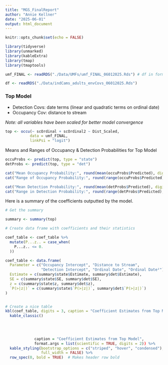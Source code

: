 ```yaml
---
title: "MGS_FinalReport"
author: "Annie Kellner"
date: "2025-06-01"
output: html_document
---
```


```r
knitr::opts_chunk$set(echo = FALSE)
```

```r

library(tidyverse)
library(unmarked)
library(kableExtra)
library(tmap)
library(tmaptools)

```


```r

umf_FINAL <- readRDS("./Data/UMFs/umf_FINAL_06012025.Rds") # df in form required for u{unmarked}

df <- readRDS("./Data/indCams_adults_envCovs_06012025.Rds")

```

### Top Model

  - Detection Covs: date terms (linear and quadratic terms on ordinal date)
  - Occupancy Cov: distance to stream

*Note: all variables have been scaled for better model convergence*

```r

top <- occu(~ scOrdinal + scOrdinal2 ~ Dist_Scaled,
           data = umf_FINAL,
           linkPsi = "logit")

```

Means and Ranges of Occupancy & Detection Probabilities for Top Model

```r

occuProbs <- predict(top, type = "state")
detProbs <- predict(top, type = "det")

cat("Mean Occupancy Probability:", round(mean(occuProbs$Predicted), digits = 3), "\n") 
cat("Range of Occupancy Probability:", round(range(occuProbs$Predicted), digits = 3), "\n")

cat("Mean Detection Probability:", round(mean(detProbs$Predicted), digits = 3), "\n")
cat("Range in Detection Probability:", round(range(detProbs$Predicted), digits = 3), "\n")
```

Here is a summary of the coefficients outputted by the model. 

```r

# Get the summary

summary <- summary(top)

# Create data frame with coefficients and their statistics

coef_table <- coef_table %>%
  mutate(P...z.. = case_when(
    P...z.. <= 0.
  ))

coef_table <- data.frame(
  Parameter = c("Occupancy Intercept", "Distance to Stream", 
                "Detection Intercept", "Ordinal Date", "Ordinal Date²"),
  Estimate = c(summary$state$Estimate, summary$det$Estimate),
  SE = c(summary$state$SE, summary$det$SE),
  z = c(summary$state$z, summary$det$z),
  `P(>|z|)` = c(summary$state$`P(>|z|)`, summary$det$`P(>|z|)`)
)


# Create a nice table
kbl(coef_table, digits = 3, caption = "Coefficient Estimates from Top Model") %>%
  kable_classic()

  
  
             
             caption = "Coefficient Estimates from Top Model",
             format.args = list(scientific = TRUE, digits = 2)) %>%
  kable_styling(bootstrap_options = c("striped", "hover", "condensed"),
                full_width = FALSE) %>%
  row_spec(0, bold = TRUE)  # Makes header row bold



```

```r




```

